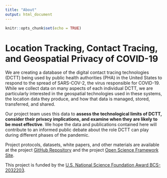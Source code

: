 ```yaml
---
title: "About"
output: html_document
---
```


```r
knitr::opts_chunk$set(echo = TRUE)
```

# Location Tracking, Contact Tracing, and Geospatial Privacy of COVID-19
We are creating a database of the digital contact tracing technologies (DCTT) being used by public health authorities (PHA) in the United States to respond to the spread of SARS-COV-2, the virus responsible for COVID-19.  While we collect data on many aspects of each individual DCTT, we are particularly interested in the geospatial technologies used in these systems, the location data they produce, and how that data is managed, stored, transferred, and shared. 

Our project team uses this data to **assess the technological limits of DCTT, consider their privacy implications, and examine when they are likely to be most effective**. We hope the data and publications contained here will contribute to an informed public debate about the role DCTT can play during different phases of the pandemic. 

Project protocols, datasets, white papers, and other materials are available at the project [GitHub Repository](https://github.com/Peter-Kedron/COVID-19-Geospatial-Technologies-For-Digital-Contact-Tracing) and the project [Open Science Framework Site](https://osf.io/kpvbq/).

This project is funded by the [U.S. National Science Foundation Award BCS-2032203](https://www.nsf.gov/awardsearch/showAward?AWD_ID=2032203).